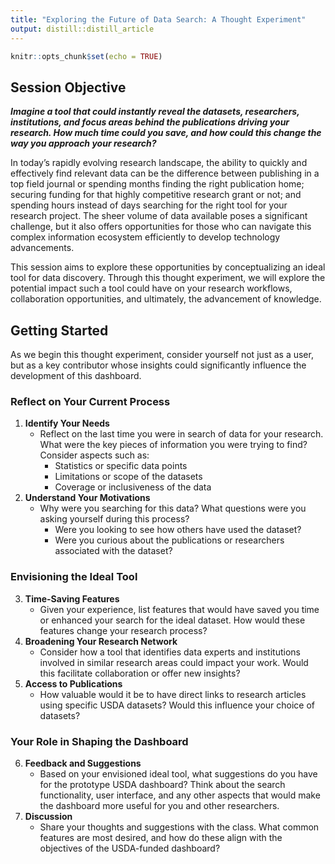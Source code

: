```yaml
---
title: "Exploring the Future of Data Search: A Thought Experiment"
output: distill::distill_article
---
```


```r
knitr::opts_chunk$set(echo = TRUE)
```

## Session Objective

***Imagine a tool that could instantly reveal the datasets, researchers, institutions, and focus areas behind the publications driving your research. How much time could you save, and how could this change the way you approach your research?***

In today’s rapidly evolving research landscape, the ability to quickly and effectively find relevant data can be the difference between publishing in a top field journal or spending months finding the right publication home; securing funding for that highly competitive research grant or not; and spending hours instead of days searching for the right tool for your research project. The sheer volume of data available poses a significant challenge, but it also offers opportunities for those who can navigate this complex information ecosystem efficiently to develop technology advancements. 

This session aims to explore these opportunities by conceptualizing an ideal tool for data discovery. Through this thought experiment, we will explore the potential impact such a tool could have on your research workflows, collaboration opportunities, and ultimately, the advancement of knowledge.

## Getting Started

As we begin this thought experiment, consider yourself not just as a user, but as a key contributor whose insights could significantly influence the development of this dashboard.

### Reflect on Your Current Process

1. **Identify Your Needs**
   - Reflect on the last time you were in search of data for your research. What were the key pieces of information you were trying to find? Consider aspects such as:
     - Statistics or specific data points
     - Limitations or scope of the datasets
     - Coverage or inclusiveness of the data

2. **Understand Your Motivations**
   - Why were you searching for this data? What questions were you asking yourself during this process?
     - Were you looking to see how others have used the dataset?
     - Were you curious about the publications or researchers associated with the dataset?

### Envisioning the Ideal Tool

3. **Time-Saving Features**
   - Given your experience, list features that would have saved you time or enhanced your search for the ideal dataset. How would these features change your research process?

4. **Broadening Your Research Network**
   - Consider how a tool that identifies data experts and institutions involved in similar research areas could impact your work. Would this facilitate collaboration or offer new insights?

5. **Access to Publications**
   - How valuable would it be to have direct links to research articles using specific USDA datasets? Would this influence your choice of datasets?

### Your Role in Shaping the Dashboard

6. **Feedback and Suggestions**
   - Based on your envisioned ideal tool, what suggestions do you have for the prototype USDA dashboard? Think about the search functionality, user interface, and any other aspects that would make the dashboard more useful for you and other researchers.

7. **Discussion**
   - Share your thoughts and suggestions with the class. What common features are most desired, and how do these align with the objectives of the USDA-funded dashboard?




<!-- ################## -->

<div style="padding-bottom: 60px;"></div>

<!-- Back to Top Button -->
<div id="back-to-top" style="position: fixed; bottom: 20px; right: 20px; display: none;">
  <a href="#top" onclick="document.body.scrollTop = 0; document.documentElement.scrollTop = 0; return false;" style="text-decoration: none; color: white; background-color: black; padding: 10px;">Back to Top</a>
</div>

<script>
window.onscroll = function() {scrollFunction()};

function scrollFunction() {
  if (document.body.scrollTop > 20 || document.documentElement.scrollTop > 20) {
    document.getElementById("back-to-top").style.display = "block";
  } else {
    document.getElementById("back-to-top").style.display = "none";
  }
}
</script>